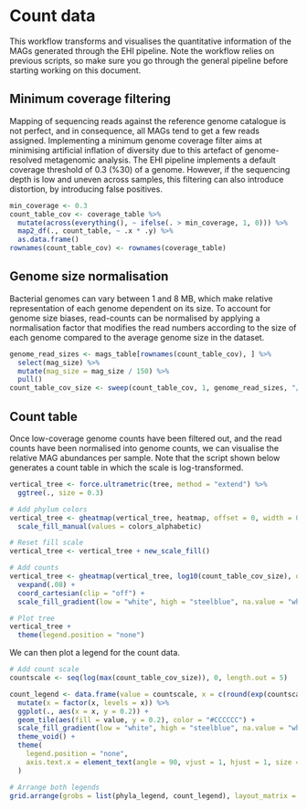 # Count data

This workflow transforms and visualises the quantitative information of the MAGs generated through the EHI pipeline. Note the workflow relies on previous scripts, so make sure you go through the general pipeline before starting working on this document.

## Minimum coverage filtering

Mapping of sequencing reads against the reference genome catalogue is not perfect, and in consequence, all MAGs tend to get a few reads assigned. Implementing a minimum genome coverage filter aims at minimising artificial inflation of diversity due to this artefact of genome-resolved metagenomic analysis. The EHI pipeline implements a default coverage threshold of 0.3 (%30) of a genome. However, if the sequencing depth is low and uneven across samples, this filtering can also introduce distortion, by introducing false positives.

```r
min_coverage <- 0.3
count_table_cov <- coverage_table %>%
  mutate(across(everything(), ~ ifelse(. > min_coverage, 1, 0))) %>%
  map2_df(., count_table, ~ .x * .y) %>%
  as.data.frame()
rownames(count_table_cov) <- rownames(coverage_table)
```

## Genome size normalisation

Bacterial genomes can vary between 1 and 8 MB, which make relative representation of each genome dependent on its size. To account for genome size biases, read-counts can be normalised by applying a normalisation factor that modifies the read numbers according to the size of each genome compared to the average genome size in the dataset.

```r
genome_read_sizes <- mags_table[rownames(count_table_cov), ] %>%
  select(mag_size) %>%
  mutate(mag_size = mag_size / 150) %>%
  pull()
count_table_cov_size <- sweep(count_table_cov, 1, genome_read_sizes, "/")
```

## Count table

Once low-coverage genome counts have been filtered out, and the read counts have been normalised into genome counts, we can visualise the relative MAG abundances per sample. Note that the script shown below generates a count table in which the scale is log-transformed.

```r
vertical_tree <- force.ultrametric(tree, method = "extend") %>%
  ggtree(., size = 0.3)

# Add phylum colors
vertical_tree <- gheatmap(vertical_tree, heatmap, offset = 0, width = 0.1, colnames = FALSE) +
  scale_fill_manual(values = colors_alphabetic)

# Reset fill scale
vertical_tree <- vertical_tree + new_scale_fill()

# Add counts
vertical_tree <- gheatmap(vertical_tree, log10(count_table_cov_size), offset = 0.04, width = 3.5, colnames = TRUE, colnames_angle = 90, font.size = 2, colnames_position = "top", colnames_offset_y = 9) +
  vexpand(.08) +
  coord_cartesian(clip = "off") +
  scale_fill_gradient(low = "white", high = "steelblue", na.value = "white")

# Plot tree
vertical_tree +
  theme(legend.position = "none")
```

We can then plot a legend for the count data.

```r
# Add count scale
countscale <- seq(log(max(count_table_cov_size)), 0, length.out = 5)

count_legend <- data.frame(value = countscale, x = c(round(exp(countscale[1]), 2), round(exp(countscale[2]), 2), round(exp(countscale[3]), 2), round(exp(countscale[4]), 2), "0")) %>%
  mutate(x = factor(x, levels = x)) %>%
  ggplot(., aes(x = x, y = 0.2)) +
  geom_tile(aes(fill = value, y = 0.2), color = "#CCCCCC") +
  scale_fill_gradient(low = "white", high = "steelblue", na.value = "white") +
  theme_void() +
  theme(
    legend.position = "none",
    axis.text.x = element_text(angle = 90, vjust = 1, hjust = 1, size = 8)
  )

# Arrange both legends
grid.arrange(grobs = list(phyla_legend, count_legend), layout_matrix = rbind(c(1, 1, 2), c(1, 1, 3)))
```
